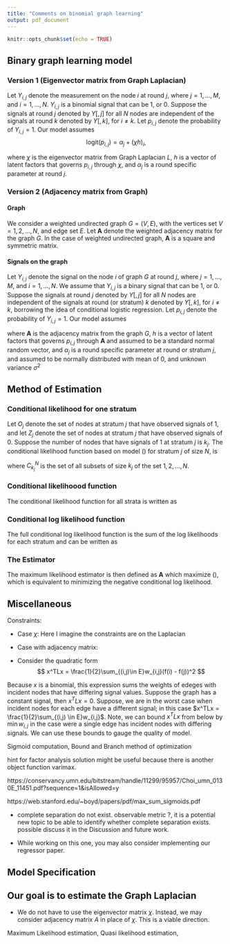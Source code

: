 ```yaml
---
title: "Comments on binomial graph learning"
output: pdf_document
---
```


```r
knitr::opts_chunk$set(echo = TRUE)
```

## Binary graph learning model 
### Version 1 (Eigenvector matrix from Graph Laplacian)
Let $Y_{i,j}$ denote the measurement on the node $i$ at round $j$, where $j = 1, \dots, M$, and $i = 1, \dots, N$. $Y_{i,j}$ is a binomial signal that can be 1, or 0. Suppose the signals at round $j$ denoted by $Y[, j]$ for all $N$ nodes are independent of the signals at round $k$ denoted by $Y[,k ]$, for $i \neq k$. Let $p_{i,j}$ denote the probability of $Y_{i,j} = 1$. Our model assumes
$$\text{logit}(p_{i,j}) = \alpha_j + (\chi h )_i,$$

where $\chi$ is the eigenvector matrix from Graph Laplacian $L$, $h$ is a vector of latent factors that governs $p_{i, j}$ through $\chi$, and $\alpha_j$ is a round specific parameter at round $j$.

### Version 2 (Adjacency matrix from Graph)
#### Graph 
We consider a weighted undirected graph $G = (V, E)$, with the vertices set $V = {1, 2, \dots, N}$, and edge set $E$.  Let $\mathbf{A}$ denote the weighted adjacency matrix for the graph $G$. In the case of weighted undirected graph, $\mathbf{A}$ is a square and symmetric matrix. 

#### Signals on the graph
Let $Y_{i,j}$ denote the signal on the node $i$ of graph $G$ at round $j$, where $j = 1, \dots, M$, and $i = 1, \dots, N$. We assume that $Y_{i,j}$ is a binary signal that can be 1, or 0. Suppose the signals at round $j$ denoted by $Y[, j]$ for all $N$ nodes are independent of the signals at round (or stratum) $k$ denoted by $Y[,k ]$, for $i \neq k$, borrowing the idea of conditional logistic regression. Let $p_{i,j}$ denote the probability of $Y_{i,j} = 1$. Our model assumes

\begin{equation}
\label{eq:binaryglm}
\text{logit}(p_{i,j}) = \alpha_j + (\mathbf{A} h )_i,
\end{equation}

where $\mathbf{A}$ is the adjacency matrix from the graph $G$, $h$ is a vector of latent factors that governs $p_{i, j}$ through $\mathbf{A}$ and assumed to be a standard normal random vector, and $\alpha_j$ is a round specific parameter at round or stratum $j$, and assumed to be normally distributed with mean of 0, and unknown variance $\sigma^2$ 

## Method of Estimation
### Conditional likelihood for one stratum
Let $O_j$ denote the set of nodes at stratum $j$ that have observed signals of 1, and let $Z_j$ denote the set of nodes at stratum $j$ that have observed signals of 0. Suppose the number of nodes that have signals of 1 at stratum $j$ is $k_j$. The conditional likelihood function based on model (\ref{eq:binaryglm}) for stratum $j$ of size $N$, is

\begin{equation}
	\label{eq:stratumlikelihood}
	\begin{aligned}
	&	P(Y_{lj} = 1 \text{ for } l \in O_j, Y_{mj} = 0 \text{ for } m \in Z_j | \sum_{i=1}^N Y_{ij} = k_j) \\   
	& =  {\text{exp} (\sum_{l \in O_j}\mathbf{A}[l, ] h ) \over \sum_{J \in C_{k_j}^N} \text{exp} (\sum_{a \in J}\mathbf{A}[a, ] h ) },
	\end{aligned}
\end{equation}

where $C_{k_j}^N$ is the set of all subsets of size $k_j$ of the set ${1, 2, \dots, N}$. 


### Conditional likelihoood function
The conditional likelihood function for all strata is written as
\begin{equation}
	\label{eq:conlikelihood}
	\begin{aligned}
	&	L(\mathbf{A}, h)  = \prod_{j=1}^M {\text{exp} (\sum_{l \in O_j}\mathbf{A}[l, ] h ) \over \sum_{J \in C_{k_j}^N} \text{exp} (\sum_{a \in J}\mathbf{A}[a, ] h ) },
	\end{aligned}
\end{equation}

### Conditional log likelihood function
The full conditional log likelihood function is the sum of the log likelihoods for each stratum and can be written as  

\begin{equation}
	\label{eq:condloglikelihood}
	\begin{aligned}
	&	\text{log}(L(\mathbf{A}, h))  = \sum_{j=1}^M \sum_{l \in O_j}\mathbf{A}[l, ] h  - \sum_{j=1}^M \text{log}\sum_{J \in C_{k_j}^N} \text{exp} (\sum_{a \in J}\mathbf{A}[a, ] h ) 
	& = \sum_{j=1}^M \mathbf{A} h y_j  - \sum_{j=1}^M \text{log}\sum_{J \in C_{k_j}^N} \text{exp} (\sum_{a \in J}\mathbf{A}[a, ] h )
	\end{aligned}
\end{equation}


### The Estimator
The maximum likelihood estimator is then defined as $\mathbf{A}$ which maximize (\ref{eq:condloglikelihood}), which is equivalent to minimizing the negative conditional log likelihood.

## Miscellaneous 
Constraints:

* Case $\chi$: Here I imagine the constraints are on the Laplacian

\begin{equation}
\begin{aligned}
&\quad \text{tr}(L) = N, \\
&\quad L_{i,j} = L_{j,i} \leq 0, \phantom{..} i \neq j, \\
&\quad L\cdot \textbf{1} = \textbf{0} \\
\end{aligned}
\end{equation}

* Case with adjacency matrix:

\begin{equation}
\begin{aligned}
&\quad A_{i,j} = 0 \text{ if } i = j, \\
&\quad A_{i,j} = A_{j,i} \geq 0, \phantom{..} \text{ if } i \neq j
\end{aligned}
\end{equation}



* Consider the quadratic form 
$$
  x^TLx = \frac{1}{2}\sum_{(i,j)\in E}w_{i,j}(f(i) - f(j))^2
$$

Because $x$ is a binomial, this expression sums the weights of edeges with incident nodes that have differing signal values. Suppose the graph has a constant signal, then $x^TLx = 0$. Suppose, we are in the worst case when incident nodes for each edge have a different signal; in this case $x^TLx = \frac{1}{2}\sum_{(i,j) \in E}w_{i,j}$. Note, we can bound $x^TLx$ from below by $\min{w_{i,j}}$ in the case were a single edge has incident nodes with differing signals. We can use these bounds to gauge the quality of model. 

Sigmoid computation,
Bound and Branch method of optimization

hint for factor analysis solution might be useful because there is another object function varimax. 

https://conservancy.umn.edu/bitstream/handle/11299/95957/Choi_umn_0130E_11451.pdf?sequence=1&isAllowed=y



https://web.stanford.edu/~boyd/papers/pdf/max_sum_sigmoids.pdf

* complete separation do not exist. observable metric ?, it is a potential new topic to be able to identify whether complete separation exists. possible discuss it in the Discussion and future work.  

* While working on this one, you may also consider implementing our regressor paper. 

## Model Specification





## Our goal is to estimate the Graph Laplacian

* We do not have to use the eigenvector matrix $\chi$. Instead, we may consider adjacency matrix $A$ in place of $\chi$. This is a viable direction.






Maximum Likelihood estimation, Quasi likelihood estimation, 